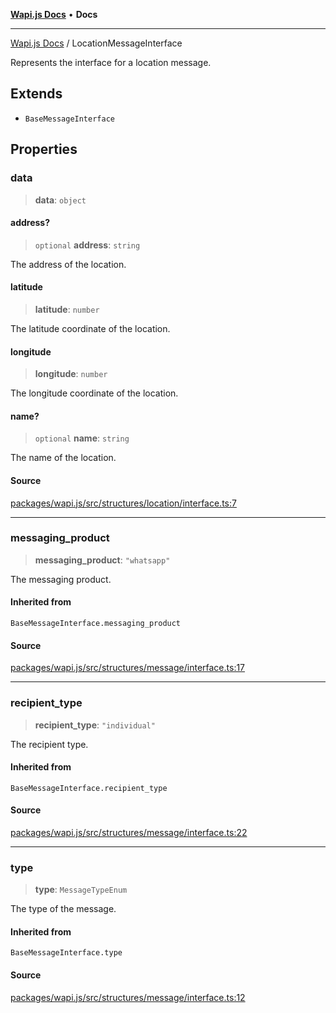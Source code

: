 [**Wapi.js Docs**](../README.mdx) • **Docs**

***

[Wapi.js Docs](../globals.mdx) / LocationMessageInterface

Represents the interface for a location message.

## Extends

- `BaseMessageInterface`

## Properties

### data

> **data**: `object`

#### address?

> `optional` **address**: `string`

The address of the location.

#### latitude

> **latitude**: `number`

The latitude coordinate of the location.

#### longitude

> **longitude**: `number`

The longitude coordinate of the location.

#### name?

> `optional` **name**: `string`

The name of the location.

#### Source

[packages/wapi.js/src/structures/location/interface.ts:7](https://github.com/sarthakjdev/wapi.js/packages/wapi.js/src/structures/location/interface.ts?at=55950734d72fca04a6c87f7236ee551d251cec7e#line=7)

***

### messaging\_product

> **messaging\_product**: `"whatsapp"`

The messaging product.

#### Inherited from

`BaseMessageInterface.messaging_product`

#### Source

[packages/wapi.js/src/structures/message/interface.ts:17](https://github.com/sarthakjdev/wapi.js/packages/wapi.js/src/structures/message/interface.ts?at=55950734d72fca04a6c87f7236ee551d251cec7e#line=17)

***

### recipient\_type

> **recipient\_type**: `"individual"`

The recipient type.

#### Inherited from

`BaseMessageInterface.recipient_type`

#### Source

[packages/wapi.js/src/structures/message/interface.ts:22](https://github.com/sarthakjdev/wapi.js/packages/wapi.js/src/structures/message/interface.ts?at=55950734d72fca04a6c87f7236ee551d251cec7e#line=22)

***

### type

> **type**: `MessageTypeEnum`

The type of the message.

#### Inherited from

`BaseMessageInterface.type`

#### Source

[packages/wapi.js/src/structures/message/interface.ts:12](https://github.com/sarthakjdev/wapi.js/packages/wapi.js/src/structures/message/interface.ts?at=55950734d72fca04a6c87f7236ee551d251cec7e#line=12)

